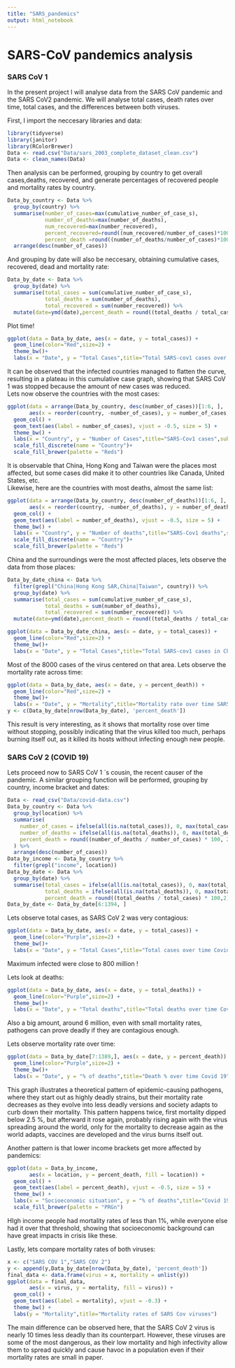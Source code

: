 ```yaml
---
title: "SARS_pandemics"
output: html_notebook
---
```


# SARS-CoV pandemics analysis

### SARS CoV 1

In the present project I will analyse data from the SARS CoV pandemic and the SARS CoV2 pandemic. We will analyse total cases, death rates over time, total cases, and the differences between both viruses.

First, I import the neccesary libraries and data:

```r
library(tidyverse)
library(janitor)
library(RColorBrewer)
Data <- read.csv("Data/sars_2003_complete_dataset_clean.csv")
Data <- clean_names(Data)
```

Then analysis can be performed, grouping by country to get overall cases,deaths, recovered, and generate percentages of recovered people and mortality rates by country.

```r
Data_by_country <- Data %>%
  group_by(country) %>%
  summarise(number_of_cases=max(cumulative_number_of_case_s),
            number_of_deaths=max(number_of_deaths),
            num_recovered=max(number_recovered),
            percent_recovered=round((num_recovered/number_of_cases)*100,2),
            percent_death =round((number_of_deaths/number_of_cases)*100,2)) %>%
  arrange(desc(number_of_cases))
```

And grouping by date will also be neccesary, obtaining cumulative cases, recovered, dead and mortality rate:

```r
Data_by_date <- Data %>%
  group_by(date) %>%
  summarise(total_cases = sum(cumulative_number_of_case_s),
            total_deaths = sum(number_of_deaths),
            total_recovered = sum(number_recovered)) %>%
  mutate(date=ymd(date),percent_death = round((total_deaths / total_cases) * 100,2))
```

Plot time!

```r
ggplot(data = Data_by_date, aes(x = date, y = total_cases)) +
  geom_line(color="Red",size=2) +
  theme_bw()+
  labs(x = "Date", y = "Total Cases",title="Total SARS-cov1 cases over time")
```

It can be observed that the infected countries managed to flatten the curve, resulting in a plateau in this cumulative case graph, showing that SARS CoV 1 was stopped because the amount of new cases was reduced. \
Lets now observe the countries with the most cases:

```r
ggplot(data = arrange(Data_by_country, desc(number_of_cases))[1:6, ],
       aes(x = reorder(country, -number_of_cases), y = number_of_cases, fill = country)) +
  geom_col() +
  geom_text(aes(label = number_of_cases), vjust = -0.5, size = 5) + 
  theme_bw() +
  labs(x = "Country", y = "Number of Cases",title="SARS-Cov1 cases",subtitle="countries with the most cases") +
  scale_fill_discrete(name = "Country")+
  scale_fill_brewer(palette = "Reds")
```

It is observable that China, Hong Kong and Taiwan were the places most affected, but some cases did make it to other countries like Canada, United States, etc.\
Likewise, here are the countries with most deaths, almost the same list:

```r
ggplot(data = arrange(Data_by_country, desc(number_of_deaths))[1:6, ],
       aes(x = reorder(country, -number_of_deaths), y = number_of_deaths, fill = country)) +
  geom_col() +
  geom_text(aes(label = number_of_deaths), vjust = -0.5, size = 5) + 
  theme_bw() +
  labs(x = "Country", y = "Number of deaths",title="SARS-Cov1 deaths",subtitle="countries with the most deaths") +
  scale_fill_discrete(name = "Country")+
  scale_fill_brewer(palette = "Reds")
```

China and the surroundings were the most affected places, lets observe the data from those places:

```r
Data_by_date_china <- Data %>%
  filter(grepl("China|Hong Kong SAR,China|Taiwan", country)) %>%
  group_by(date) %>%
  summarise(total_cases = sum(cumulative_number_of_case_s),
            total_deaths = sum(number_of_deaths),
            total_recovered = sum(number_recovered)) %>%
  mutate(date=ymd(date),percent_death = round((total_deaths / total_cases) * 100,2))
```

```r
ggplot(data = Data_by_date_china, aes(x = date, y = total_cases)) +
  geom_line(color="Red",size=2) +
  theme_bw()+
  labs(x = "Date", y = "Total Cases",title="Total SARS-cov1 cases in China,Hong Kong, Taiwan and Macau over time")
```

Most of the 8000 cases of the virus centered on that area. Lets observe the mortality rate across time:

```r
ggplot(data = Data_by_date, aes(x = date, y = percent_death)) +
  geom_line(color="Red",size=2) +
  theme_bw()+
  labs(x = "Date", y = "Mortality",title="Mortality rate over time SARS cov1")
y <- c(Data_by_date[nrow(Data_by_date), 'percent_death'])
```

This result is very interesting, as it shows that mortality rose over time without stopping, possibly indicating that the virus killed too much, perhaps burning itself out, as it killed its hosts without infecting enough new people.

### SARS CoV 2 (COVID 19)

Lets proceed now to SARS CoV 1 ´s cousin, the recent causer of the pandemic. A similar grouping function will be performed, grouping by country, income bracket and dates:

```r
Data <- read_csv("Data/covid-data.csv")
Data_by_country <- Data %>%
  group_by(location) %>%
  summarise(
    number_of_cases = ifelse(all(is.na(total_cases)), 0, max(total_cases, na.rm = TRUE)),
    number_of_deaths = ifelse(all(is.na(total_deaths)), 0, max(total_deaths, na.rm = TRUE)),
    percent_death = round((number_of_deaths / number_of_cases) * 100, 2)
  ) %>%
  arrange(desc(number_of_cases))
Data_by_income <- Data_by_country %>%
  filter(grepl("income", location))
Data_by_date <- Data %>%
  group_by(date) %>%
  summarise(total_cases = ifelse(all(is.na(total_cases)), 0, max(total_cases, na.rm = TRUE)),
            total_deaths = ifelse(all(is.na(total_deaths)), 0, max(total_deaths, na.rm = TRUE)),
            percent_death = round((total_deaths / total_cases) * 100,2))
Data_by_date <- Data_by_date[6:1394, ]
```

Lets observe total cases, as SARS CoV 2 was very contagious:

```r
ggplot(data = Data_by_date, aes(x = date, y = total_cases)) +
  geom_line(color="Purple",size=2) +
  theme_bw()+
  labs(x = "Date", y = "Total Cases",title="Total cases over time Covid 19")
```

Maximum infected were close to 800 million !

Lets look at deaths:

```r
ggplot(data = Data_by_date, aes(x = date, y = total_deaths)) +
  geom_line(color="Purple",size=2) +
  theme_bw()+
  labs(x = "Date", y = "Total deaths",title="Total deaths over time Covid 19")
```

Also a big amount, around 6 million, even with small mortality rates, pathogens can prove deadly if they are contagious enough.

Lets observe mortality rate over time:

```r
ggplot(data = Data_by_date[7:1389,], aes(x = date, y = percent_death)) +
  geom_line(color="Purple",size=2) +
  theme_bw()+
  labs(x = "Date", y = "% of deaths",title="Death % over time Covid 19")
```

This graph illustrates a theoretical pattern of epidemic-causing pathogens, where they start out as highly deadly strains, but their mortality rate decreases as they evolve into less deadly versions and society adapts to curb down their mortality. This pattern happens twice, first mortality dipped below 2.5 %, but afterward it rose again, probably rising again with the virus spreading around the world, only for the mortality to decrease again as the world adapts, vaccines are developed and the virus burns itself out.

Another pattern is that lower income brackets get more affected by pandemics:

```r
ggplot(data = Data_by_income,
       aes(x = location, y = percent_death, fill = location)) +
  geom_col() +
  geom_text(aes(label = percent_death), vjust = -0.5, size = 5) + 
  theme_bw() +
  labs(x = "Socioeconomic situation", y = "% of deaths",title="Covid 19 mortality rates",subtitle="by socioeconomic situation") +
  scale_fill_brewer(palette = "PRGn")
```

HIgh income people had mortality rates of less than 1%, while everyone else had it over that threshold, showing that socioeconomic background can have great impacts in crisis like these.

Lastly, lets compare mortality rates of both viruses:

```r
x <- c("SARS COV 1","SARS COV 2")
y <- append(y,Data_by_date[nrow(Data_by_date), 'percent_death'])
final_data <- data.frame(virus = x, mortality = unlist(y))
ggplot(data = final_data,
       aes(x = virus, y = mortality, fill = virus)) +
  geom_col() +
  geom_text(aes(label = mortality), vjust = -0.3) +
  theme_bw() +
  labs(y = "Mortality",title="Mortality rates of SARS Cov viruses") 
```

The main difference can be observed here, that the SARS CoV 2 virus is nearly 10 times less deadly than its counterpart. However, these viruses are some of the most dangerous, as their low mortality and high infectivity allow them to spread quickly and cause havoc in a population even if their mortality rates are small in paper.

